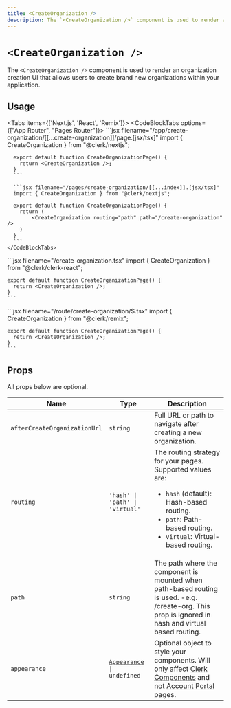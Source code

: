 ```yaml
---
title: <CreateOrganization />
description: The `<CreateOrganization />` component is used to render an organization creation UI that allows users to create brand new organizations within your application.
---
```


# `<CreateOrganization />`

<Images
  alt="Organization Switcher Example"
  width={992}
  height={568}
  src="/docs/images/ui-components/component-org_create.svg"
/>

The `<CreateOrganization />` component is used to render an organization creation UI that allows users to create brand new organizations within your application.

## Usage

<Tabs items={['Next.js', 'React', 'Remix']}>
  <Tab>
    <CodeBlockTabs options={["App Router", "Pages Router"]}>
      ```jsx filename="/app/create-organization/[[...create-organization]]/page.[jsx/tsx]"
      import { CreateOrganization } from "@clerk/nextjs";

      export default function CreateOrganizationPage() {
        return <CreateOrganization />;
      }
      ```
      
      ```jsx filename="/pages/create-organization/[[...index]].[jsx/tsx]"
      import { CreateOrganization } from "@clerk/nextjs";

      export default function CreateOrganizationPage() {
        return (
            <CreateOrganization routing="path" path="/create-organization" />
        )
      }
      ```
    </CodeBlockTabs>
  </Tab>

  <Tab>
    ```jsx filename="/create-organization.tsx"
    import { CreateOrganization } from "@clerk/clerk-react";

    export default function CreateOrganizationPage() {
      return <CreateOrganization />;
    }
    ```
  </Tab>

  <Tab>
    ```jsx filename="/route/create-organization/$.tsx"
    import { CreateOrganization } from "@clerk/remix";

    export default function CreateOrganizationPage() {
      return <CreateOrganization />;
    }
    ```
  </Tab>
</Tabs>

## Props

All props below are optional.

| Name | Type | Description |
| --- | --- | --- |
| `afterCreateOrganizationUrl` | `string` | Full URL or path to navigate after creating a new organization. |
| `routing` | `'hash' \| 'path' \| 'virtual'` | The routing strategy for your pages. <br />Supported values are: <ul><li>`hash` (default): Hash-based routing.</li> <li>`path`: Path-based routing.</li> <li>`virtual`: Virtual-based routing.</li></ul> |
| `path` | `string` | The path where the component is mounted when path-based routing is used. -e.g. /create-org. This prop is ignored in hash and virtual based routing. |
| `appearance` | <code>[Appearance](/docs/components/customization/overview) \| undefined</code> | Optional object to style your components. Will only affect [Clerk Components][components-ref] and not [Account Portal][ap-ref] pages. |

[components-ref]: /docs/components/overview
[ap-ref]: /docs/account-portal/overview